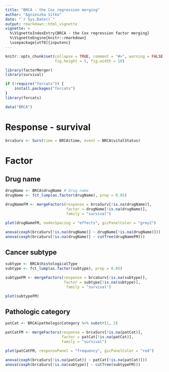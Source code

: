 ```yaml
---
title: "BRCA - the Cox regression merging"
author: "Agnieszka Sitko"
date: "`r Sys.Date()`"
output: rmarkdown::html_vignette
vignette: >
  %\VignetteIndexEntry{BRCA - the Cox regression factor merging}
  %\VignetteEngine{knitr::rmarkdown}
  \usepackage[utf8]{inputenc}
---
```


```r
knitr::opts_chunk$set(collapse = TRUE, comment = "#>", warning = FALSE, message = FALSE,
                      fig.height = 5, fig.width = 10)
```

```r
library(factorMerger)
library(survival)
```
```r
if (!require("forcats")) {
    install.packages("forcats")
}
library(forcats)

```


```r
data("BRCA")
```


# Response - survival

```r
brcaSurv <- Surv(time = BRCA$time, event = BRCA$vitalStatus)
```


# Factor
## Drug name
```r
drugName <- BRCA$drugName # drug name
drugName <- fct_lump(as.factor(drugName), prop = 0.05) 

```

```r
drugNameFM <- mergeFactors(response = brcaSurv[!is.na(drugName)], 
                           factor = drugName[!is.na(drugName)], 
                           family = "survival")

plot(drugNameFM, nodesSpacing = "effects", gicPanelColor = "grey2")
```

```r
anova(coxph(brcaSurv[!is.na(drugName)] ~ drugName[!is.na(drugName)]))
anova(coxph(brcaSurv[!is.na(drugName)] ~ cutTree(drugNameFM)))
```


## Cancer subtype

```r
subtype <- BRCA$histologicalType
subtype <- fct_lump(as.factor(subtype), prop = 0.05) 

subtypeFM <- mergeFactors(response = brcaSurv[!is.na(subtype)], 
                          factor = subtype[!is.na(subtype)],
                           family = "survival")

plot(subtypeFM) 
```

## Pathologic category

```r
patCat <- BRCA$pathologicCategory %>% substr(1, 2)

patCatFM <- mergeFactors(response = brcaSurv[!is.na(patCat)],
                         factor = patCat[!is.na(patCat)],
                         family = "survival")

plot(patCatFM, responsePanel = "frequency", gicPanelColor = "red")
```

```r
anova(coxph(brcaSurv[!is.na(patCat)] ~ patCat[!is.na(patCat)]))
anova(coxph(brcaSurv[!is.na(subtype)] ~ cutTree(subtypeFM)))
```

